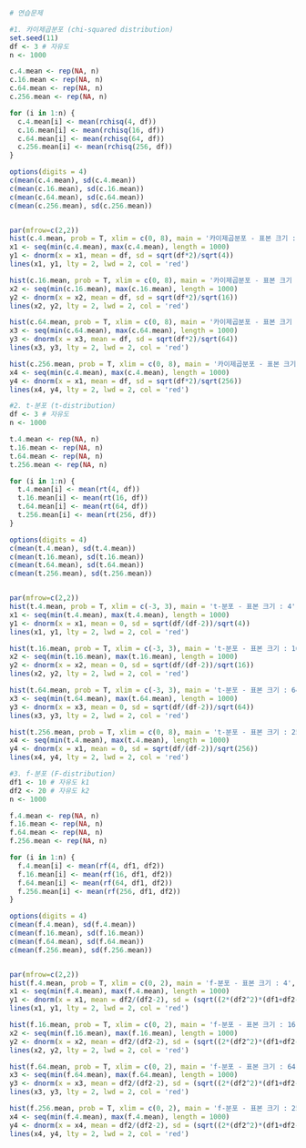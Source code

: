 ```r
# 연습문제

#1. 카이제곱분포 (chi-squared distribution)
set.seed(11)
df <- 3 # 자유도
n <- 1000

c.4.mean <- rep(NA, n)
c.16.mean <- rep(NA, n)
c.64.mean <- rep(NA, n)
c.256.mean <- rep(NA, n)

for (i in 1:n) {
  c.4.mean[i] <- mean(rchisq(4, df))
  c.16.mean[i] <- mean(rchisq(16, df))
  c.64.mean[i] <- mean(rchisq(64, df))
  c.256.mean[i] <- mean(rchisq(256, df))
}

options(digits = 4)
c(mean(c.4.mean), sd(c.4.mean))
c(mean(c.16.mean), sd(c.16.mean))
c(mean(c.64.mean), sd(c.64.mean))
c(mean(c.256.mean), sd(c.256.mean))


par(mfrow=c(2,2))
hist(c.4.mean, prob = T, xlim = c(0, 8), main = '카이제곱분포 - 표본 크기 : 4', col = 'cyan', border = 'blue')
x1 <- seq(min(c.4.mean), max(c.4.mean), length = 1000)
y1 <- dnorm(x = x1, mean = df, sd = sqrt(df*2)/sqrt(4))
lines(x1, y1, lty = 2, lwd = 2, col = 'red')

hist(c.16.mean, prob = T, xlim = c(0, 8), main = '카이제곱분포 - 표본 크기 : 16', col = 'cyan', border = 'blue')
x2 <- seq(min(c.16.mean), max(c.16.mean), length = 1000)
y2 <- dnorm(x = x2, mean = df, sd = sqrt(df*2)/sqrt(16))
lines(x2, y2, lty = 2, lwd = 2, col = 'red')

hist(c.64.mean, prob = T, xlim = c(0, 8), main = '카이제곱분포 - 표본 크기 : 64', col = 'cyan', border = 'blue')
x3 <- seq(min(c.64.mean), max(c.64.mean), length = 1000)
y3 <- dnorm(x = x3, mean = df, sd = sqrt(df*2)/sqrt(64))
lines(x3, y3, lty = 2, lwd = 2, col = 'red')

hist(c.256.mean, prob = T, xlim = c(0, 8), main = '카이제곱분포 - 표본 크기 : 256', col = 'cyan', border = 'blue')
x4 <- seq(min(c.4.mean), max(c.4.mean), length = 1000)
y4 <- dnorm(x = x1, mean = df, sd = sqrt(df*2)/sqrt(256))
lines(x4, y4, lty = 2, lwd = 2, col = 'red')

#2. t-분포 (t-distribution)
df <- 3 # 자유도
n <- 1000

t.4.mean <- rep(NA, n)
t.16.mean <- rep(NA, n)
t.64.mean <- rep(NA, n)
t.256.mean <- rep(NA, n)

for (i in 1:n) {
  t.4.mean[i] <- mean(rt(4, df))
  t.16.mean[i] <- mean(rt(16, df))
  t.64.mean[i] <- mean(rt(64, df))
  t.256.mean[i] <- mean(rt(256, df))
}

options(digits = 4)
c(mean(t.4.mean), sd(t.4.mean))
c(mean(t.16.mean), sd(t.16.mean))
c(mean(t.64.mean), sd(t.64.mean))
c(mean(t.256.mean), sd(t.256.mean))


par(mfrow=c(2,2))
hist(t.4.mean, prob = T, xlim = c(-3, 3), main = 't-분포 - 표본 크기 : 4', col = 'cyan', border = 'blue')
x1 <- seq(min(t.4.mean), max(t.4.mean), length = 1000)
y1 <- dnorm(x = x1, mean = 0, sd = sqrt(df/(df-2))/sqrt(4))
lines(x1, y1, lty = 2, lwd = 2, col = 'red')

hist(t.16.mean, prob = T, xlim = c(-3, 3), main = 't-분포 - 표본 크기 : 16', col = 'cyan', border = 'blue')
x2 <- seq(min(t.16.mean), max(t.16.mean), length = 1000)
y2 <- dnorm(x = x2, mean = 0, sd = sqrt(df/(df-2))/sqrt(16))
lines(x2, y2, lty = 2, lwd = 2, col = 'red')

hist(t.64.mean, prob = T, xlim = c(-3, 3), main = 't-분포 - 표본 크기 : 64', col = 'cyan', border = 'blue')
x3 <- seq(min(t.64.mean), max(t.64.mean), length = 1000)
y3 <- dnorm(x = x3, mean = 0, sd = sqrt(df/(df-2))/sqrt(64))
lines(x3, y3, lty = 2, lwd = 2, col = 'red')

hist(t.256.mean, prob = T, xlim = c(0, 8), main = 't-분포 - 표본 크기 : 256', col = 'cyan', border = 'blue')
x4 <- seq(min(t.4.mean), max(t.4.mean), length = 1000)
y4 <- dnorm(x = x1, mean = 0, sd = sqrt(df/(df-2))/sqrt(256))
lines(x4, y4, lty = 2, lwd = 2, col = 'red')

#3. f-분포 (F-distribution)
df1 <- 10 # 자유도 k1
df2 <- 20 # 자유도 k2
n <- 1000

f.4.mean <- rep(NA, n)
f.16.mean <- rep(NA, n)
f.64.mean <- rep(NA, n)
f.256.mean <- rep(NA, n)

for (i in 1:n) {
  f.4.mean[i] <- mean(rf(4, df1, df2))
  f.16.mean[i] <- mean(rf(16, df1, df2))
  f.64.mean[i] <- mean(rf(64, df1, df2))
  f.256.mean[i] <- mean(rf(256, df1, df2))
}

options(digits = 4)
c(mean(f.4.mean), sd(f.4.mean))
c(mean(f.16.mean), sd(f.16.mean))
c(mean(f.64.mean), sd(f.64.mean))
c(mean(f.256.mean), sd(f.256.mean))


par(mfrow=c(2,2))
hist(f.4.mean, prob = T, xlim = c(0, 2), main = 'f-분포 - 표본 크기 : 4', col = 'cyan', border = 'blue')
x1 <- seq(min(f.4.mean), max(f.4.mean), length = 1000)
y1 <- dnorm(x = x1, mean = df2/(df2-2), sd = (sqrt((2*(df2^2)*(df1+df2-2))/(df1*((df2-2)^2)*(df2-4))))/sqrt(4))
lines(x1, y1, lty = 2, lwd = 2, col = 'red')

hist(f.16.mean, prob = T, xlim = c(0, 2), main = 'f-분포 - 표본 크기 : 16', col = 'cyan', border = 'blue')
x2 <- seq(min(f.16.mean), max(f.16.mean), length = 1000)
y2 <- dnorm(x = x2, mean = df2/(df2-2), sd = (sqrt((2*(df2^2)*(df1+df2-2))/(df1*((df2-2)^2)*(df2-4))))/sqrt(16))
lines(x2, y2, lty = 2, lwd = 2, col = 'red')

hist(f.64.mean, prob = T, xlim = c(0, 2), main = 'f-분포 - 표본 크기 : 64', col = 'cyan', border = 'blue')
x3 <- seq(min(f.64.mean), max(f.64.mean), length = 1000)
y3 <- dnorm(x = x3, mean = df2/(df2-2), sd = (sqrt((2*(df2^2)*(df1+df2-2))/(df1*((df2-2)^2)*(df2-4))))/sqrt(64))
lines(x3, y3, lty = 2, lwd = 2, col = 'red')

hist(f.256.mean, prob = T, xlim = c(0, 2), main = 'f-분포 - 표본 크기 : 256', col = 'cyan', border = 'blue')
x4 <- seq(min(f.4.mean), max(f.4.mean), length = 1000)
y4 <- dnorm(x = x4, mean = df2/(df2-2), sd = (sqrt((2*(df2^2)*(df1+df2-2))/(df1*((df2-2)^2)*(df2-4))))/sqrt(256))
lines(x4, y4, lty = 2, lwd = 2, col = 'red')

```

